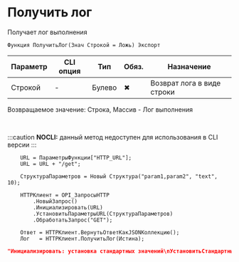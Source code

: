 ﻿---
sidebar_position: 8
description: Получить лог  и другие функции для работы с HTTP-клиент в Открытом пакете интеграций - бесплатной open-source библиотеке интеграций для 1С:Предприятие 8, OneScript и CLI
keywords: [1C, 1С, 1С:Предприятие, 1С:Предприятие 8.3, API, Интеграция, Сервисы, Обмен, OneScript, CLI, HTTP-клиент]
---


# Получить лог 
 Получает лог выполнения



`Функция ПолучитьЛог(Знач Строкой = Ложь) Экспорт`

  | Параметр | CLI опция | Тип | Обяз. | Назначение |
  |-|-|-|-|-|
  | Строкой | - | Булево | &#x2716; | Возврат лога в виде строки |

  
  Возвращаемое значение:   Строка, Массив - Лог выполнения

<br/>


:::caution
**NOCLI:** данный метод недоступен для использования в CLI версии
:::
<br/>


```bsl title="Пример использования для 1С:Предприятие/OneScript"
    URL = ПараметрыФункции["HTTP_URL"];
    URL = URL + "/get";

    СтруктураПараметров = Новый Структура("param1,param2", "text", 10);

    HTTPКлиент = OPI_ЗапросыHTTP
        .НовыйЗапрос()
        .Инициализировать(URL)
        .УстановитьПараметрыURL(СтруктураПараметров)
        .ОбработатьЗапрос("GET");

    Ответ = HTTPКлиент.ВернутьОтветКакJSONКоллекцию();
    Лог   = HTTPКлиент.ПолучитьЛог(Истина);
```
    



```json title="Результат"
"Инициализировать: установка стандартных значений\nУстановитьСтандартныеНастройки: установка настроек\nУстановитьURL: установка значения\nРазбитьURL: разбиение запроса на составные части\nРазбитьURL: Защищенное = True\nРазбитьURL: Адрес = /get\nРазбитьURL: Домен = bin.openintegrations.dev\nРазбитьURL: Порт = 443\nРазбитьURL: Сервер = https://bin.openintegrations.dev\nУстановитьПараметрыURL: установка параметров\nОбработатьЗапрос: формирование объекта HTTPЗапроса\nСформироватьЗапрос: Добавление параметров\nПараметрыЗапросаВСтроку: Получение коллекции КлючЗначение\nПараметрыЗапросаВСтроку: Добавление параметров\nСформироватьЗапрос: Создание объекта запроса\nСформироватьЗапрос: Создание объекта соединения\nОбработатьЗапрос: перенос тела в объект HTTPЗапроса\nДополнитьЗаголовки: установка Content-Length\nДополнитьЗаголовки: установка заголовка ожидания gzip"
```
